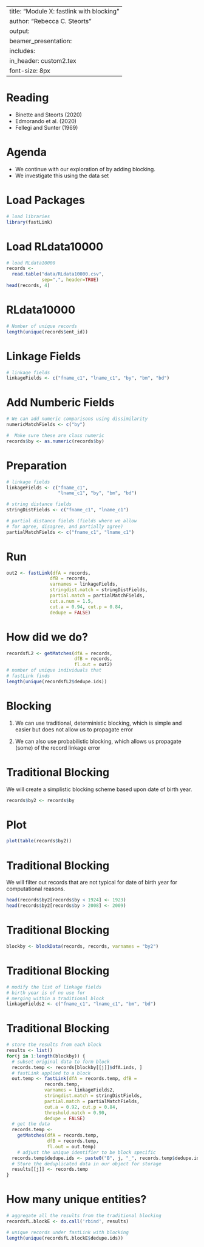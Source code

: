 
---
title: "Module X: fastlink with blocking"
author: "Rebecca C. Steorts"
output: 
     beamer_presentation:
      includes: 
          in_header: custom2.tex
font-size: 8px
---

Reading
===

- Binette and Steorts (2020)
- Edmorando et al. (2020)
- Fellegi and Sunter (1969)


# Agenda

- We continue with our exploration of \texttt{fastLink} by adding blocking. 
- We investigate this using the \texttt{RLdata10000} data set


# Load Packages

```r
# load libraries 
library(fastLink)
```

# Load RLdata10000

\footnotesize
```r
# load RLdata10000
records <- 
  read.table("data/RLdata10000.csv", 
             sep=",", header=TRUE)
head(records, 4)
```

# RLdata10000

```r
# Number of unique records 
length(unique(records$ent_id))
```

# Linkage Fields

\footnotesize
```r
# linkage fields 
linkageFields <- c("fname_c1", "lname_c1", "by", "bm", "bd")
```

# Add Numberic Fields

```r
# We can add numeric comparisons using dissimilarity
numericMatchFields <- c("by")

#  Make sure these are class numeric
records$by <- as.numeric(records$by)
```



# Preparation 

```r
# linkage fields 
linkageFields <- c("fname_c1", 
                   "lname_c1", "by", "bm", "bd")

# string distance fields
stringDistFields <- c("fname_c1", "lname_c1")

# partial distance fields (fields where we allow
# for agree, disagree, and partially agree)
partialMatchFields <- c("fname_c1", "lname_c1")
```

# Run \texttt{fastLink}

```r
out2 <- fastLink(dfA = records,
                dfB = records,
                varnames = linkageFields,
                stringdist.match = stringDistFields, 
                partial.match = partialMatchFields,
                cut.a.num = 1.5,
                cut.a = 0.94, cut.p = 0.84,
                dedupe = FALSE)
```

# How did we do?

```r
recordsfL2 <- getMatches(dfA = records, 
                         dfB = records, 
                         fl.out = out2)
# number of unique individuals that 
# fastLink finds 
length(unique(recordsfL2$dedupe.ids))
```

# Blocking

1. We can use traditional, deterministic blocking, which is simple and easier but does not allow us to propagate error

2. We can also use probabilistic blocking, which allows us propagate (some) of the record linkage error

# Traditional Blocking

We will create a simplistic blocking scheme based upon date of birth year. 

```r
records$by2 <- records$by
```

# Plot

```r
plot(table(records$by2))
```

# Traditional Blocking

We will filter out records that are not typical for date of birth year for computational reasons. 

```r
head(records$by2[records$by < 1924] <- 1923)
head(records$by2[records$by > 2008] <- 2009)
```

# Traditional Blocking

```r
blockby <- blockData(records, records, varnames = "by2")
```

# Traditional Blocking

```r
# modify the list of linkage fields 
# birth year is of no use for 
# merging within a traditional block
linkageFields2 <- c("fname_c1", "lname_c1", "bm", "bd")
```


# Traditional Blocking

\footnotesize
```r
# store the results from each block
results <- list()
for(j in 1:length(blockby)) {
  # subset original data to form block
  records.temp <- records[blockby[[j]]$dfA.inds, ]
  # fastLink applied to a block
  out.temp <- fastLink(dfA = records.temp, dfB =   
              records.temp,
              varnames = linkageFields2,  
              stringdist.match = stringDistFields, 
              partial.match = partialMatchFields, 
              cut.a = 0.92, cut.p = 0.84,  
              threshold.match = 0.90,
              dedupe = FALSE)
  # get the data
  records.temp <- 
    getMatches(dfA = records.temp, 
               dfB = records.temp,
               fl.out = out.temp)
    # adjust the unique identifier to be block specific
  records.temp$dedupe.ids <- paste0("B", j, "_", records.temp$dedupe.ids)
  # Store the deduplicated data in our object for storage
  results[[j]] <- records.temp
}
```

# How many unique entities? 

```r
# aggregate all the results from the traditional blocking
recordsfL.blockE <- do.call('rbind', results)

# unique records under fastLink with blocking
length(unique(recordsfL.blockE$dedupe.ids))
```


